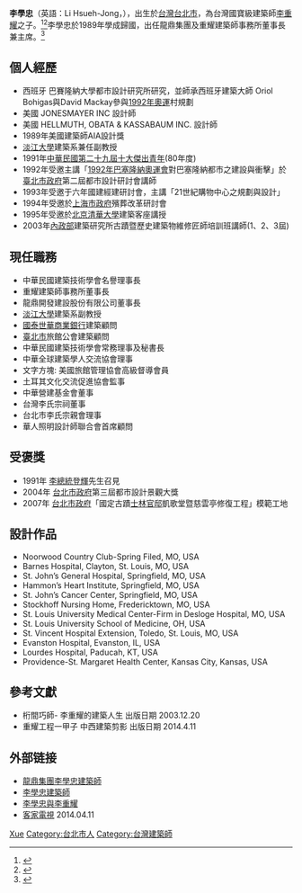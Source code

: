 {{Otheruses|李学忠}}
{{多個問題|
{{newsrelease|time=2016-06-16T08:55:42+00:00}}
{{coi|time=2016-06-16T07:52:46+00:00}}
{{Notability Unreferenced|time=2021-04-24T00:44:46+00:00}}
}}
{{Infobox person
|圖像     =
|圖像大小 = 
|圖像說明 = 
|姓名     = 李學忠
|本名     = 
|性別     = 男
|籍貫     = 
|國籍     = {{ROC}}
|出生日期 = {{birth date and age|1960|08|18}}
|出生地點 = {{ROC-TWN}}[[臺北市|臺北市]]
|職業     = [[建築師|建築師]]、[[龍鼎集團|龍鼎集團]]董事長
|父母     = [[李重耀|李重耀]]（父）
|配偶    =  陳秀桂
|子女     = 李岡澤
|宗教信仰  = 
|教育程度  = 台灣[[淡江大學|淡江大學]]建築學士<br>美國[[Washington_University_in_St._Louis|聖路易斯華盛頓大學]]建築碩士<br />西班牙[[巴塞罗那大学|巴賽隆納大學]]建築都市設計碩士<br />上海[[同濟大學|同濟大學]]建築與城市規劃學院博士 
|網站     =   
|work = 
*Noorwood Country Club-Spring Filed, MO, USA
*Barnes Hospital, Clayton, St. Louis, MO, USA
*St. John’s General Hospital, Springfield, MO, USA
*Hammon’s Heart Institute, Springfield, MO, USA
*St. John’s Cancer Center, Springfield, MO, USA
*Stockhoff Nursing Home, Fredericktown, MO, USA
*St. Louis University Medical Center-Firm in Desloge Hospital, MO, USA
*St. Louis University School of Medicine, OH, USA
*St. Vincent Hospital Extension, Toledo, St. Louis, MO, USA
*Evanston Hospital, Evanston, IL, USA
*Lourdes Hospital, Paducah, KT, USA
*Providence-St. Margaret Health Center, Kansas City, Kansas, USA
}}
'''李學忠'''（英語：Li Hsueh-Jong，{{bd|1960年|8月18日|}}），出生於[[台灣|台灣]][[台北市|台北市]]，為台灣國寶級建築師[[李重耀|李重耀]]之子。<ref>{{cite news |author1=楊正海 |title=台北指南宮寶殿設計續建工程 父子檔建築師接棒續緣 |url=https://udn.com/news/story/7323/5357217 |accessdate=2022-02-02 |work=聯合報 |date=2021-03-31 |language=zh-hant |archive-date=2022-02-02 |archive-url=https://web.archive.org/web/20220202092004/https://udn.com/news/story/7323/5357217 }}</ref><ref>{{cite news |author1=林心怡 |title=陳秀桂　女教師晉身頂級豪宅主人 |url=https://www.businesstoday.com.tw/article/category/80407/post/201004080002/%E9%99%B3%E7%A7%80%E6%A1%82%E3%80%80%E5%A5%B3%E6%95%99%E5%B8%AB%E6%99%89%E8%BA%AB%E9%A0%82%E7%B4%9A%E8%B1%AA%E5%AE%85%E4%B8%BB%E4%BA%BA |accessdate=2022-02-02 |work=今周刊 |issue=694期 |date=2010-04-08 |language=zh-hant |archive-date=2022-02-02 |archive-url=https://web.archive.org/web/20220202071515/https://www.businesstoday.com.tw/article/category/80407/post/201004080002/%E9%99%B3%E7%A7%80%E6%A1%82%E3%80%80%E5%A5%B3%E6%95%99%E5%B8%AB%E6%99%89%E8%BA%AB%E9%A0%82%E7%B4%9A%E8%B1%AA%E5%AE%85%E4%B8%BB%E4%BA%BA }}</ref>李學忠於1989年學成歸國，出任龍鼎集團及重耀建築師事務所董事長兼主席。<ref>{{cite news |author1=蕭維文 |title=李學忠　薪火傳承，不當一百分的爸爸 |url=https://www.scooptw.com/popular/cover/14565/%E6%9D%8E%E5%AD%B8%E5%BF%A0%E8%96%AA%E7%81%AB%E5%82%B3%E6%89%BF%E4%B8%8D%E7%95%B6%E4%B8%80%E7%99%BE%E5%88%86%E7%9A%84%E7%88%B8%E7%88%B8/ |accessdate=2022-02-02 |work=獨家報導周刊 |publisher=台灣獨家傳媒 |date=2012-08-06 |language=zh-hant |archive-date=2021-10-21 |archive-url=https://web.archive.org/web/20211021224436/https://www.scooptw.com/popular/cover/14565/%e6%9d%8e%e5%ad%b8%e5%bf%a0%e8%96%aa%e7%81%ab%e5%82%b3%e6%89%bf%e4%b8%8d%e7%95%b6%e4%b8%80%e7%99%be%e5%88%86%e7%9a%84%e7%88%b8%e7%88%b8/ }}</ref>

== 個人經歷 ==

* 西班牙 巴賽隆納大學都市設計研究所研究，並師承西班牙建築大師 Oriol Bohigas與David Mackay參與[[1992年奧運會|1992年奧運]]村規劃
* 美國 JONESMAYER INC 設計師
* 美國 HELLMUTH, OBATA & KASSABAUM INC. 設計師
* 1989年美國建築師AIA設計獎
* [[淡江大學|淡江大學]]建築系兼任副教授
* 1991年[[中華民國十大傑出青年|中華民國第二十九屆十大傑出青年]](80年度)
* 1992年受邀主講「[[1992年奧運會|1992年巴塞隆納奧運會]]對巴塞隆納都市之建設與衝擊」於[[臺北市政府|臺北市政府]]第二屆都市設計研討會講師
* 1993年受邀于六年國建經建研討會，主講「21世紀購物中心之規劃與設計」
* 1994年受邀於[[上海市政府|上海市政府]]殯葬改革研討會
* 1995年受邀於[[北京清華大學|北京清華大學]]建築客座講授
* 2003年[[中華民國內政部|內政部]]建築研究所古蹟暨歷史建築物維修匠師培訓班講師(1、2、3屆)

== 現任職務 ==
* 中華民國建築技術學會名譽理事長
* 重耀建築師事務所董事長
* 龍鼎開發建設股份有限公司董事長
* [[淡江大學|淡江大學]]建築系副教授
* [[國泰世華商業銀行|國泰世華商業銀行]]建築顧問
* [[臺北市|臺北市]]旅館公會建築顧問
* 中華民國建築技術學會常務理事及秘書長
* 中華全球建築學人交流協會理事
* 文字方塊: 美國旅館管理協會高級督導會員
* 土耳其文化交流促進協會監事
* 中華營建基金會董事
* 台灣李氏宗祠董事
* 台北市李氏宗親會理事
*華人照明設計師聯合會首席顧問

==受褒獎==
* 1991年 [[李登輝|李總統登輝]]先生召見
* 2004年 [[台北市政府|台北市政府]]第三屆都市設計景觀大獎
* 2007年 [[台北市政府|台北市政府]]「國定古蹟[[士林官邸|士林官邸]]凱歌堂暨慈雲亭修復工程」模範工地

==設計作品==
* Noorwood Country Club-Spring Filed, MO, USA
* Barnes Hospital, Clayton, St. Louis, MO, USA
* St. John’s General Hospital, Springfield, MO, USA
* Hammon’s Heart Institute, Springfield, MO, USA
*  St. John’s Cancer Center, Springfield, MO, USA
* Stockhoff Nursing Home, Fredericktown, MO, USA
* St. Louis University Medical Center-Firm in Desloge Hospital, MO, USA
* St. Louis University School of Medicine, OH, USA
* St. Vincent Hospital Extension, Toledo, St. Louis, MO, USA
* Evanston Hospital, Evanston, IL, USA
* Lourdes Hospital, Paducah, KT, USA
* Providence-St. Margaret Health Center, Kansas City, Kansas, USA

== 參考文獻 ==
{{reflist|2}}

{{refbegin|2}}
* 桁間巧師- 李重耀的建築人生 出版日期 2003.12.20
* 重耀工程一甲子 中西建築剪影  出版日期 2014.4.11
{{refend}}

== 外部链接 ==
* [http://www.wisinfo.com.tw/ld/ld001.htm 龍鼎集團李學忠建築師] {{Wayback|url=http://www.wisinfo.com.tw/ld/ld001.htm |date=20210913063538 }}
* [http://www.buddha-arch.com/index.php?p=5&act=shownews&newsid=139 李學忠建築師] {{Wayback|url=http://www.buddha-arch.com/index.php?p=5&act=shownews&newsid=139 |date=20190827102724 }}
* [http://web.pts.org.tw/hakka/news/detail.php?id=109039 李學忠與李重耀] {{Wayback|url=http://web.pts.org.tw/hakka/news/detail.php?id=109039 |date=20190829074747 }}
* [http://www.hakkatv.org.tw/ 客家電視] {{Wayback|url=http://www.hakkatv.org.tw/ |date=20070702094942 }} 2014.04.11

{{Portal bar|臺灣|建築|人物}}

{{Authority control}}
{{DEFAULTSORT:Li李}}
[[Category:李姓|Xue]]
[[Category:台北市人|Category:台北市人]]
[[Category:台灣建築師|Category:台灣建築師]]